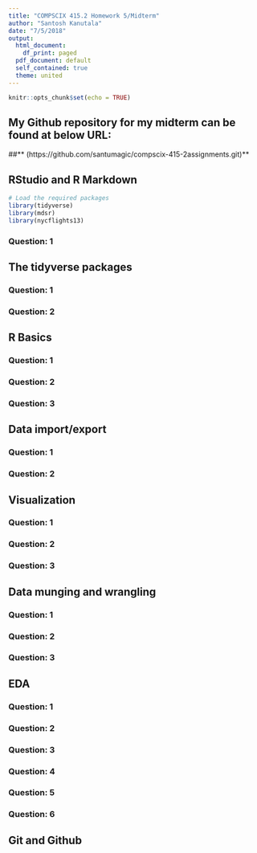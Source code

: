 ```yaml
---
title: "COMPSCIX 415.2 Homework 5/Midterm"
author: "Santosh Kanutala"
date: "7/5/2018"
output:
  html_document: 
    df_print: paged
  pdf_document: default
  self_contained: true
  theme: united
---
```


```r
knitr::opts_chunk$set(echo = TRUE)
```

## **My Github repository for my midterm can be found at below URL:**    
##** (https://github.com/santumagic/compscix-415-2assignments.git)**


## RStudio and R Markdown
```r
# Load the required packages
library(tidyverse)
library(mdsr)
library(nycflights13)
```

### Question: 1


## The tidyverse packages

### Question: 1

### Question: 2

## R Basics

### Question: 1

### Question: 2

### Question: 3

## Data import/export

### Question: 1

### Question: 2

## Visualization

### Question: 1

### Question: 2

### Question: 3

## Data munging and wrangling

### Question: 1

### Question: 2

### Question: 3

## EDA

### Question: 1

### Question: 2

### Question: 3

### Question: 4

### Question: 5

### Question: 6

## Git and Github









